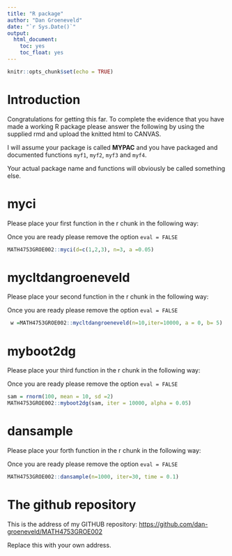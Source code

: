 ```yaml
---
title: "R package"
author: "Dan Groeneveld"
date: "`r Sys.Date()`"
output: 
  html_document:
    toc: yes
    toc_float: yes
---
```


```r
knitr::opts_chunk$set(echo = TRUE)
```

# Introduction



Congratulations for getting this far. To complete the evidence that you have made a working R package please answer the following by using the supplied rmd  and upload the knitted html to CANVAS.

I will assume your package is called **MYPAC** and you have packaged and documented functions `myf1`, `myf2`, `myf3` and `myf4`.

Your actual package name and functions will obviously be called something else.

# myci

Please place your first function in the r chunk in the following way:

Once you are ready please remove the option `eval = FALSE`

```r
MATH4753GROE002::myci(d=c(1,2,3), n=3, a =0.05)
```


# mycltdangroeneveld

Please place your second function in the r chunk in the following way:

Once you are ready please remove the option `eval = FALSE`

```r
 w =MATH4753GROE002::mycltdangroeneveld(n=10,iter=10000, a = 0, b= 5)

```


# myboot2dg

Please place your third function in the r chunk in the following way:

Once you are ready please remove the option `eval = FALSE`

```r
sam = rnorm(100, mean = 10, sd =2)
MATH4753GROE002::myboot2dg(sam, iter = 10000, alpha = 0.05)

```


# dansample

Please place your forth function in the r chunk in the following way:

Once you are ready please remove the option `eval = FALSE`

```r
MATH4753GROE002::dansample(n=1000, iter=30, time = 0.1)
```

# The github repository



This is the address of my GITHUB repository:
<https://github.com/dan-groeneveld/MATH4753GROE002>

Replace this with your own address.
